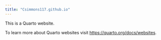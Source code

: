 ```yaml
---
title: "Csimmons117.github.io"
---
```


This is a Quarto website.

To learn more about Quarto websites visit <https://quarto.org/docs/websites>.
